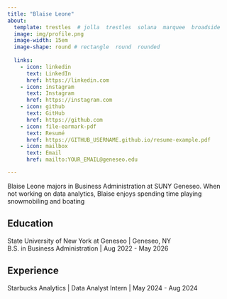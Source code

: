 ```yaml
---
title: "Blaise Leone"
about:
  template: trestles  # jolla  trestles  solana  marquee  broadside
  image: img/profile.png
  image-width: 15em
  image-shape: round # rectangle  round  rounded
  
  links:
    - icon: linkedin
      text: LinkedIn
      href: https://linkedin.com
    - icon: instagram
      text: Instagram
      href: https://instagram.com
    - icon: github
      text: GitHub
      href: https://github.com
    - icon: file-earmark-pdf
      text: Resumé 
      href: https://GITHUB_USERNAME.github.io/resume-example.pdf
    - icon: mailbox
      text: Email
      href: mailto:YOUR_EMAIL@geneseo.edu

---
```



Blaise Leone majors in Business Administration at SUNY Geneseo. When not working on data analytics, Blaise enjoys spending time playing snowmobiling and boating

## Education

State University of New York at Geneseo | Geneseo, NY <br>
B.S. in Business Administration | Aug 2022 - May 2026 <br>


## Experience

Starbucks Analytics | Data Analyst Intern | May 2024 - Aug 2024


